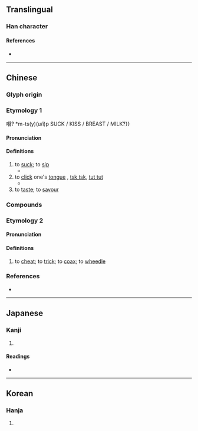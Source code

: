 {{character info}}
==Translingual==

===Han character===
{{Han char|rn=30|rad=口|as=05|sn=8|four=61012|canj=RSLB|ids=⿰口匝}}

====References====
* {{Han ref|kx=0184.050|dkj=03478|dj=0403.050|hdz=10599.010|uh=5482|ud=21634|bh=CBDF|bd=52191}}

----

==Chinese==
{{zh-forms|alt=𠯗,𠴴,𠶴}}

===Glyph origin===
{{Han etym}}

===Etymology 1===
{{rfe|zh|onomatopoeic? {{=}} 噆? *m-ts(y)(u/i)p SUCK / KISS / BREAST / MILK?}}

====Pronunciation====
{{zh-pron
|m=zā
|c=zaap3
|mc=y
|oc=y
|cat=v
}}

====Definitions====
{{zh-hanzi}}

# to [[suck]]; to [[sip]]
#* {{zh-x|我 試著 咂 塊 薄荷 餹 來 止咳。|I tried sucking on a mint to stop myself coughing.}}
# to [[click]] one's [[tongue]] {{gl|in admiration, praise, surprise, regret, etc.}}, [[tsk tsk]], [[tut tut]]
#* {{zh-x|他 妻子 不耐煩 地 咂 著 嘴.|His wife '''tut-tutted''' with annoyance.}}
# to [[taste]]; to [[savour]]

===Compounds===
{{zh-der|咂摸|咂嘴|咂嘴弄舌|嗚咂|咂嘴弄脣|咂兒|目呆口咂|舔嘴咂舌|舚脣咂嘴|咂咂兒|咂兒咂兒|咂壺兒|咂頭兒|咂咂頭兒|咂嘴兒|刮刮咂咂|吧咂|吮咂|咀咂|咂吮|咂咂|咂啄|咂啖|咂嘬|咂嘴咂舌|咂嘴弄唇|咂嘴舔唇|咂囓|咂巴|咂齧|咋咂|咬音咂字|咯咂|唼咂|嗑咂|嘓咂|軟膿咂血|點頭咂嘴|咂舌|咂吧}}

===Etymology 2===
{{rfe|zh}}

====Pronunciation====
{{zh-pron
|c=sap1
|cat=v
}}

====Definitions====
{{zh-hanzi}}

# {{lb|zh|Cantonese|obsolete}} to [[cheat]]; to [[trick]]; to [[coax]]; to [[wheedle]]
<!-- A Chinese dictionary in the Cantonese dialect, p. 577 -->
<!-- A Chinese and English Dictionary, p. 61 -->
<!-- 英華分韻撮要, p. 408 -->

===References===
* {{R:yue:Hanzi}}

----

==Japanese==

===Kanji===
{{ja-kanji|grade=|rs=口05}}

# {{rfdef|ja|sort=口05}}

====Readings====
* {{ja-readings|on=[[そう]] (sō)|kun=[[すう]] (suu)}}

----

==Korean==

===Hanja===
{{ko-hanja|hangeul=잡|rv=jap|mr=chap}}

# {{rfdef|ko|sort=口05}}